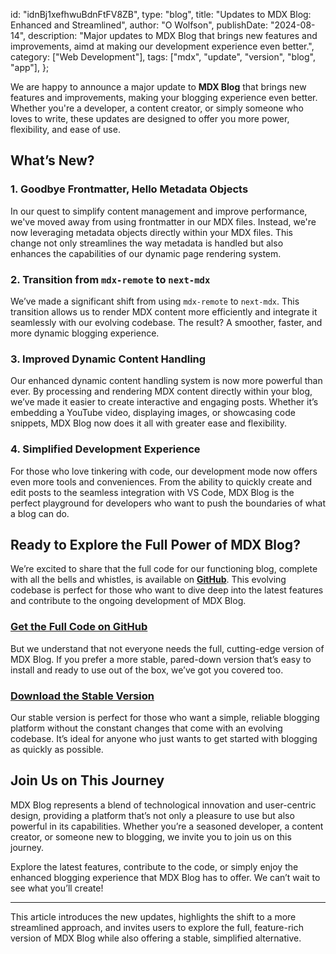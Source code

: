  id: "idnBj1xefhwuBdnFtFV8ZB",
  type: "blog",
  title: "Updates to MDX Blog: Enhanced and Streamlined",
  author: "O Wolfson",
  publishDate: "2024-08-14",
  description:
    "Major updates to MDX Blog that brings new features and improvements, aimd at making our development experience even better.",
  category: ["Web Development"],
  tags: ["mdx", "update", "version", "blog", "app"],
};

We are happy to announce a major update to **MDX Blog** that brings new features and improvements, making your blogging experience even better. Whether you're a developer, a content creator, or simply someone who loves to write, these updates are designed to offer you more power, flexibility, and ease of use.

## What’s New?

### 1. **Goodbye Frontmatter, Hello Metadata Objects**

In our quest to simplify content management and improve performance, we've moved away from using frontmatter in our MDX files. Instead, we're now leveraging metadata objects directly within your MDX files. This change not only streamlines the way metadata is handled but also enhances the capabilities of our dynamic page rendering system.

### 2. **Transition from `mdx-remote` to `next-mdx`**

We’ve made a significant shift from using `mdx-remote` to `next-mdx`. This transition allows us to render MDX content more efficiently and integrate it seamlessly with our evolving codebase. The result? A smoother, faster, and more dynamic blogging experience.

### 3. **Improved Dynamic Content Handling**

Our enhanced dynamic content handling system is now more powerful than ever. By processing and rendering MDX content directly within your blog, we’ve made it easier to create interactive and engaging posts. Whether it’s embedding a YouTube video, displaying images, or showcasing code snippets, MDX Blog now does it all with greater ease and flexibility.

### 4. **Simplified Development Experience**

For those who love tinkering with code, our development mode now offers even more tools and conveniences. From the ability to quickly create and edit posts to the seamless integration with VS Code, MDX Blog is the perfect playground for developers who want to push the boundaries of what a blog can do.

## Ready to Explore the Full Power of MDX Blog?

We’re excited to share that the full code for our functioning blog, complete with all the bells and whistles, is available on **[GitHub](https://github.com/owolfdev/mdx-blog)**. This evolving codebase is perfect for those who want to dive deep into the latest features and contribute to the ongoing development of MDX Blog.

### **[Get the Full Code on GitHub](https://github.com/owolfdev/mdx-blog)**

But we understand that not everyone needs the full, cutting-edge version of MDX Blog. If you prefer a more stable, pared-down version that’s easy to install and ready to use out of the box, we’ve got you covered too.

### **[Download the Stable Version](https://www.mdxblog.io/install)**

Our stable version is perfect for those who want a simple, reliable blogging platform without the constant changes that come with an evolving codebase. It’s ideal for anyone who just wants to get started with blogging as quickly as possible.

## Join Us on This Journey

MDX Blog represents a blend of technological innovation and user-centric design, providing a platform that’s not only a pleasure to use but also powerful in its capabilities. Whether you’re a seasoned developer, a content creator, or someone new to blogging, we invite you to join us on this journey.

Explore the latest features, contribute to the code, or simply enjoy the enhanced blogging experience that MDX Blog has to offer. We can’t wait to see what you’ll create!

---

This article introduces the new updates, highlights the shift to a more streamlined approach, and invites users to explore the full, feature-rich version of MDX Blog while also offering a stable, simplified alternative.
